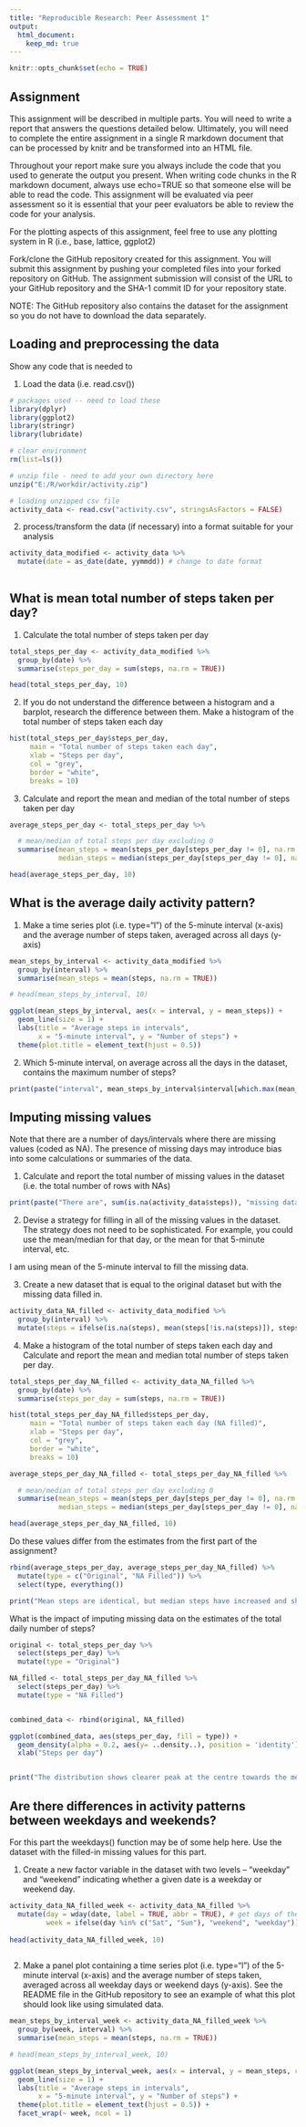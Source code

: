 ```yaml
---
title: "Reproducible Research: Peer Assessment 1"
output: 
  html_document:
    keep_md: true
---
```


```r
knitr::opts_chunk$set(echo = TRUE)
```

## Assignment

This assignment will be described in multiple parts. You will need to write a report that answers the questions detailed below. Ultimately, you will need to complete the entire assignment in a single R markdown document that can be processed by knitr and be transformed into an HTML file.

Throughout your report make sure you always include the code that you used to generate the output you present. When writing code chunks in the R markdown document, always use \color{red}{\verb|echo = TRUE|}echo=TRUE so that someone else will be able to read the code. This assignment will be evaluated via peer assessment so it is essential that your peer evaluators be able to review the code for your analysis.

For the plotting aspects of this assignment, feel free to use any plotting system in R (i.e., base, lattice, ggplot2)

Fork/clone the GitHub repository created for this assignment. You will submit this assignment by pushing your completed files into your forked repository on GitHub. The assignment submission will consist of the URL to your GitHub repository and the SHA-1 commit ID for your repository state.

NOTE: The GitHub repository also contains the dataset for the assignment so you do not have to download the data separately.

## Loading and preprocessing the data
Show any code that is needed to

1. Load the data (i.e. read.csv())

```r

# packages used -- need to load these
library(dplyr)
library(ggplot2)
library(stringr)
library(lubridate)

# clear environment
rm(list=ls())

# unzip file - need to add your own directory here
unzip("E:/R/workdir/activity.zip")

# loading unzipped csv file
activity_data <- read.csv("activity.csv", stringsAsFactors = FALSE)
```

2. process/transform the data (if necessary) into a format suitable for your analysis

```r


activity_data_modified <- activity_data %>%
  mutate(date = as_date(date, yymmdd)) # change to date format
  
```


## What is mean total number of steps taken per day?
1. Calculate the total number of steps taken per day

```r

total_steps_per_day <- activity_data_modified %>%
  group_by(date) %>%
  summarise(steps_per_day = sum(steps, na.rm = TRUE))

head(total_steps_per_day, 10)

```

2. If you do not understand the difference between a histogram and a barplot, research the difference between them. Make a histogram of the total number of steps taken each day

```r

hist(total_steps_per_day$steps_per_day,
     main = "Total number of steps taken each day",
     xlab = "Steps per day",
     col = "grey",
     border = "white",
     breaks = 10)

```


3. Calculate and report the mean and median of the total number of steps taken per day

```r

average_steps_per_day <- total_steps_per_day %>%

  # mean/median of total steps per day excluding 0
  summarise(mean_steps = mean(steps_per_day[steps_per_day != 0], na.rm = TRUE), 
            median_steps = median(steps_per_day[steps_per_day != 0], na.rm = TRUE)) 

head(average_steps_per_day, 10)

```


## What is the average daily activity pattern?

1. Make a time series plot (i.e. \color{red}{\verb|type = "l"|}type="l") of the 5-minute interval (x-axis) and the average number of steps taken, averaged across all days (y-axis)

```r
mean_steps_by_interval <- activity_data_modified %>%
  group_by(interval) %>%
  summarise(mean_steps = mean(steps, na.rm = TRUE))

# head(mean_steps_by_interval, 10)

ggplot(mean_steps_by_interval, aes(x = interval, y = mean_steps)) + 
  geom_line(size = 1) +
  labs(title = "Average steps in intervals", 
       x = "5-minute interval", y = "Number of steps") +
  theme(plot.title = element_text(hjust = 0.5))

```

2. Which 5-minute interval, on average across all the days in the dataset, contains the maximum number of steps?

```r
print(paste("interval", mean_steps_by_interval$interval[which.max(mean_steps_by_interval$mean_steps)], "contains the maximum number of steps."))
```

## Imputing missing values

Note that there are a number of days/intervals where there are missing values (coded as \color{red}{\verb|NA|}NA). The presence of missing days may introduce bias into some calculations or summaries of the data.

1. Calculate and report the total number of missing values in the dataset (i.e. the total number of rows with \color{red}{\verb|NA|}NAs)

```r
print(paste("There are", sum(is.na(activity_data$steps)), "missing data."))
```

2. Devise a strategy for filling in all of the missing values in the dataset. The strategy does not need to be sophisticated. For example, you could use the mean/median for that day, or the mean for that 5-minute interval, etc.

I am using mean of the 5-minute interval to fill the missing data.

3. Create a new dataset that is equal to the original dataset but with the missing data filled in.

```r

activity_data_NA_filled <- activity_data_modified %>%
  group_by(interval) %>%
  mutate(steps = ifelse(is.na(steps), mean(steps[!is.na(steps)]), steps))

```

4. Make a histogram of the total number of steps taken each day and Calculate and report the mean and median total number of steps taken per day. 


```r

total_steps_per_day_NA_filled <- activity_data_NA_filled %>%
  group_by(date) %>%
  summarise(steps_per_day = sum(steps, na.rm = TRUE))

hist(total_steps_per_day_NA_filled$steps_per_day,
     main = "Total number of steps taken each day (NA filled)",
     xlab = "Steps per day",
     col = "grey",
     border = "white",
     breaks = 10)

average_steps_per_day_NA_filled <- total_steps_per_day_NA_filled %>%

  # mean/median of total steps per day excluding 0
  summarise(mean_steps = mean(steps_per_day[steps_per_day != 0], na.rm = TRUE), 
            median_steps = median(steps_per_day[steps_per_day != 0], na.rm = TRUE)) 

head(average_steps_per_day_NA_filled, 10)

```


Do these values differ from the estimates from the first part of the assignment? 

```r

rbind(average_steps_per_day, average_steps_per_day_NA_filled) %>%
  mutate(type = c("Original", "NA Filled")) %>%
  select(type, everything())

print("Mean steps are identical, but median steps have increased and shows identical number as the mean.")

```


What is the impact of imputing missing data on the estimates of the total daily number of steps?

```r

original <- total_steps_per_day %>%
  select(steps_per_day) %>%
  mutate(type = "Original")

NA_filled <- total_steps_per_day_NA_filled %>%
  select(steps_per_day) %>%
  mutate(type = "NA Filled")


combined_data <- rbind(original, NA_filled)

ggplot(combined_data, aes(steps_per_day, fill = type)) + 
  geom_density(alpha = 0.2, aes(y= ..density..), position = 'identity') +
  xlab("Steps per day")


print("The distribution shows clearer peak at the centre towards the mean.")
```


## Are there differences in activity patterns between weekdays and weekends?

For this part the \color{red}{\verb|weekdays()|}weekdays() function may be of some help here. Use the dataset with the filled-in missing values for this part.



1. Create a new factor variable in the dataset with two levels – “weekday” and “weekend” indicating whether a given date is a weekday or weekend day.

```r

activity_data_NA_filled_week <- activity_data_NA_filled %>%
  mutate(day = wday(date, label = TRUE, abbr = TRUE), # get days of the week
         week = ifelse(day %in% c("Sat", "Sun"), "weekend", "weekday"))
  
head(activity_data_NA_filled_week, 10)
  
```



2. Make a panel plot containing a time series plot (i.e. \color{red}{\verb|type = "l"|}type="l") of the 5-minute interval (x-axis) and the average number of steps taken, averaged across all weekday days or weekend days (y-axis). See the README file in the GitHub repository to see an example of what this plot should look like using simulated data.


```r

mean_steps_by_interval_week <- activity_data_NA_filled_week %>%
  group_by(week, interval) %>%
  summarise(mean_steps = mean(steps, na.rm = TRUE))

# head(mean_steps_by_interval_week, 10)

ggplot(mean_steps_by_interval_week, aes(x = interval, y = mean_steps, color = factor(week))) + 
  geom_line(size = 1) +
  labs(title = "Average steps in intervals", 
       x = "5-minute interval", y = "Number of steps") +
  theme(plot.title = element_text(hjust = 0.5)) +
  facet_wrap(~ week, ncol = 1)


```






